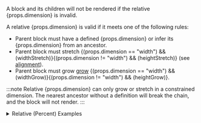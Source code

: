 

A block and its children will not be rendered if the relative {props.dimension} is invalid.

A relative {props.dimension} is valid if it meets one of the following rules:

- Parent block must have a defined {props.dimension} or infer its {props.dimension} from an ancestor.
- Parent block must stretch {(props.dimension == "width") && (widthStretch)}{(props.dimension != "width") && (heightStretch)}
  (see [alignment](../blocks/stacks#alignment)).
- Parent block must grow [grow](../blocks/stacks#grow) {(props.dimension == "width") && (widthGrow)}{(props.dimension != "width") && (heightGrow)}.

:::note
Relative {props.dimension} can only grow or stretch in a constrained dimension. The nearest ancestor without a definition will break
the chain, and the block will not render.
:::

<details>
  <summary>Relative (Percent) Examples</summary>
  <PercentDimensionExamples />
</details>
